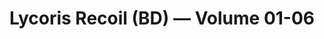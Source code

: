 ---
layout: hyperlinks
title: Lycoris Recoil (BD) — Volume 01-06
thumbnail: /assets/img/lycoreco_hyperthumb.jpg
groupedLinks:
  'Volume 1':
    - name: Episode 01v2
      url: "https://s3.eu-central-1.wasabisys.com/nao-archive/Fansub/[N4O]%20Lycoris%20Recoil%20[BD%201080p%20HEVC]/[N4O]%20Lycoris%20Recoil%20-%2001v2%20[7C202B0B].mkv"
      notes: "Menggunakan OP/ED Styling dan TL baru"
    - name: Episode 02v2
      url: "https://s3.eu-central-1.wasabisys.com/nao-archive/Fansub/[N4O]%20Lycoris%20Recoil%20[BD%201080p%20HEVC]/[N4O]%20Lycoris%20Recoil%20-%2002v2%20[A52D4099].mkv"
      notes: "Menggunakan OP/ED Styling dan TL baru"
    - name: Episode 03
      url: "https://s3.eu-central-1.wasabisys.com/nao-archive/Fansub/[N4O]%20Lycoris%20Recoil%20[BD%201080p%20HEVC]/[N4O]%20Lycoris%20Recoil%20-%2003%20[2FAD00FA].mkv"
  'Volume 2':
    - name: Episode 04
      url: "https://s3.eu-central-1.wasabisys.com/nao-archive/Fansub/[N4O]%20Lycoris%20Recoil%20[BD%201080p%20HEVC]/[N4O]%20Lycoris%20Recoil%20-%2004%20[82EA912F].mkv"
    - name: Episode 05
      url: "https://s3.eu-central-1.wasabisys.com/nao-archive/Fansub/[N4O]%20Lycoris%20Recoil%20[BD%201080p%20HEVC]/[N4O]%20Lycoris%20Recoil%20-%2005%20[DE2FD355].mkv"
  'Volume 3':
    - name: Episode 06
      url: "https://s3.eu-central-1.wasabisys.com/nao-archive/Fansub/[N4O]%20Lycoris%20Recoil%20[BD%201080p%20HEVC]/[N4O]%20Lycoris%20Recoil%20-%2006%20[0406017C].mkv"
    - name: Episode 07
      url: "https://s3.eu-central-1.wasabisys.com/nao-archive/Fansub/[N4O]%20Lycoris%20Recoil%20[BD%201080p%20HEVC]/[N4O]%20Lycoris%20Recoil%20-%2007%20[206BCE30].mkv"
  'Volume 4':
    - name: Episode 08v2
      url: "https://s3.eu-central-1.wasabisys.com/nao-archive/Fansub/[N4O]%20Lycoris%20Recoil%20[BD%201080p%20HEVC]/[N4O]%20Lycoris%20Recoil%20-%2008v2%20[AE469ADE].mkv"
      notes: "Perbaikan OP/ED yang lupa di tambah"
    - name: Episode 09v2
      url: "https://s3.eu-central-1.wasabisys.com/nao-archive/Fansub/[N4O]%20Lycoris%20Recoil%20[BD%201080p%20HEVC]/[N4O]%20Lycoris%20Recoil%20-%2009v2%20[BD574522].mkv"
      notes: "Perbaikan OP/ED yang lupa di tambah"
  'Volume 5':
    - name: Episode 10
      url: "https://s3.eu-central-1.wasabisys.com/nao-archive/Fansub/[N4O]%20Lycoris%20Recoil%20[BD%201080p%20HEVC]/[N4O]%20Lycoris%20Recoil%20-%2010%20[16200DD8].mkv"
    - name: Episode 11
      url: "https://s3.eu-central-1.wasabisys.com/nao-archive/Fansub/[N4O]%20Lycoris%20Recoil%20[BD%201080p%20HEVC]/[N4O]%20Lycoris%20Recoil%20-%2011%20[BDF70E99].mkv"
  'Volume 6':
    - name: Episode 12
      url: "https://s3.eu-central-1.wasabisys.com/nao-archive/Fansub/[N4O]%20Lycoris%20Recoil%20[BD%201080p%20HEVC]/[N4O]%20Lycoris%20Recoil%20-%2012%20[950B6D3C].mkv"
    - name: Episode 13
      url: "https://s3.eu-central-1.wasabisys.com/nao-archive/Fansub/[N4O]%20Lycoris%20Recoil%20[BD%201080p%20HEVC]/[N4O]%20Lycoris%20Recoil%20-%2013%20[5B81F65B].mkv"
---